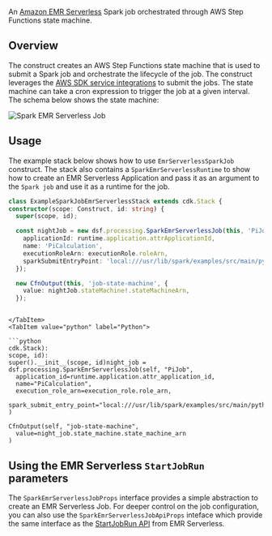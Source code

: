 [//]: # (This file is generated, do not modify directly, update the README.md in framework/src/processing)

An [Amazon EMR Serverless](https://docs.aws.amazon.com/emr/latest/EMR-Serverless-UserGuide/getting-started.html) Spark job orchestrated through AWS Step Functions state machine.

## Overview

The construct creates an AWS Step Functions state machine that is used to submit a Spark job and orchestrate the lifecycle of the job. The construct leverages the [AWS SDK service integrations](https://docs.aws.amazon.com/step-functions/latest/dg/supported-services-awssdk.html) to submit the jobs. The state machine can take a cron expression to trigger the job at a given interval. The schema below shows the state machine:

![Spark EMR Serverless Job](../../../../static/img/adsf-spark-emr-serverless-job.png)

## Usage

The example stack below shows how to use `EmrServerlessSparkJob` construct. The stack also contains a `SparkEmrServerlessRuntime` to show how to create an EMR Serverless Application and pass it as an argument to the `Spark job` and use it as a runtime for the job.

<Tabs>
  <TabItem value="typescript" label="TypeScript" default>

  ```typescript
class ExampleSparkJobEmrServerlessStack extends cdk.Stack {
  constructor(scope: Construct, id: string) {
    super(scope, id);

    const nightJob = new dsf.processing.SparkEmrServerlessJob(this, 'PiJob', {
      applicationId: runtime.application.attrApplicationId,
      name: 'PiCalculation',
      executionRoleArn: executionRole.roleArn,
      sparkSubmitEntryPoint: 'local:///usr/lib/spark/examples/src/main/python/pi.py',
    });

    new CfnOutput(this, 'job-state-machine', {
      value: nightJob.stateMachine!.stateMachineArn,
    });
  ```
  
  ```mdx-code-block
  
  </TabItem>
  <TabItem value="python" label="Python">

  ```python
cdk.Stack):
scope, id):
super().__init__(scope, id)night_job = dsf.processing.SparkEmrServerlessJob(self, "PiJob",
    application_id=runtime.application.attr_application_id,
    name="PiCalculation",
    execution_role_arn=execution_role.role_arn,
    spark_submit_entry_point="local:///usr/lib/spark/examples/src/main/python/pi.py"
)

CfnOutput(self, "job-state-machine",
    value=night_job.state_machine.state_machine_arn
)
  ```

  </TabItem>
</Tabs>


## Using the EMR Serverless `StartJobRun` parameters

The `SparkEmrServerlessJobProps` interface provides a simple abstraction to create an EMR Serverless Job. For deeper control on the job configuration, you can also use the `SparkEmrServerlessJobApiProps` inteface which provide the same interface as the [StartJobRun API](https://docs.aws.amazon.com/emr-serverless/latest/APIReference/API_StartJobRun.html) from EMR Serverless.


